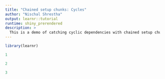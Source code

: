 ```yaml
---
title: "Chained setup chunks: Cycles"
author: "Nischal Shrestha"
output: learnr::tutorial
runtime: shiny_prerendered 
description: >
  This is a demo of catching cyclic dependencies with chained setup chunks starting from an exercise chunk.
--- 
```


```r
library(learnr)
```

```r
1

```

```r
2
```

```r
3

```
